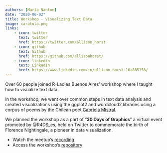 ```yaml
---
authors: [María Nanton]
date: "2020-06-02"
title: Workshop - Visualizing Text Data
image: caratula.png
links:
    - icon: twitter
      text: twitter
      href: https://twitter.com/allison_horst
    - icon: github
      text: Github
      href: https://github.com/allisonhorst/
    - icon: linkedin
      text: LinkedIn
      href: https://www.linkedin.com/in/allison-horst-16a885158/
---
```


Over 60 people joined R-Ladies Buenos Aires' workshop where I taught how to visualize text data.

In the workshop, we went over common steps in text data analysis and created visualizations using the ggplot2 and wordcloud2 libraries using a corpus of poems by the Chilean poet [Gabriela Mistral](https://en.wikipedia.org/wiki/Gabriela_Mistral).

We planned the workshop as a part of "**30 Days of Graphics**" a virtual event promoted by @R4DS_es, held on Twitter to commemorate the birth of Florence Nightingale, a pioneer in data visualization.

- Watch the meetup's [recording](https://www.youtube.com/watch?v=WXp1T9JEIRM)
- Access the workshop's [repository](https://github.com/mcnanton/RladiesBA-TallerDatosTextuales)
